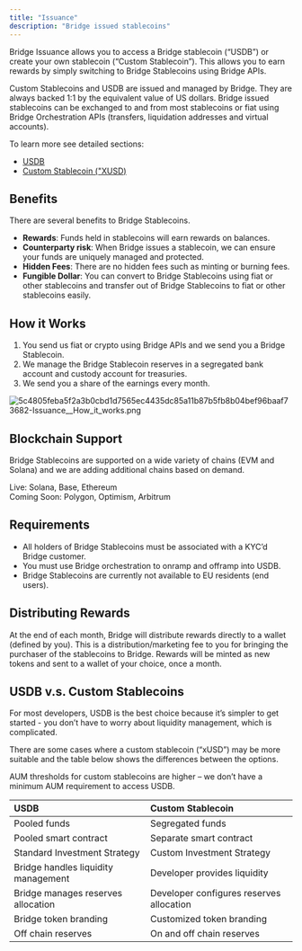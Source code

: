 ```yaml
---
title: "Issuance"
description: "Bridge issued stablecoins"
---
```


Bridge Issuance allows you to access a Bridge stablecoin (“USDB”) or create your own stablecoin (“Custom Stablecoin”). This allows you to earn rewards by simply switching to Bridge Stablecoins using Bridge APIs.

Custom Stablecoins and USDB are issued and managed by Bridge. They are always backed 1:1 by the equivalent value of US dollars. Bridge issued stablecoins can be exchanged to and from most stablecoins or fiat using Bridge Orchestration APIs (transfers, liquidation addresses and virtual accounts).

To learn more see detailed sections:

- [<u>USDB</u>](/issuance/usdb)
- [<u>Custom Stablecoin ("XUSD)</u>](/issuance/custom)

## **Benefits**

There are several benefits to Bridge Stablecoins.

- **Rewards**: Funds held in stablecoins will earn rewards on balances.
- **Counterparty risk**: When Bridge issues a stablecoin, we can ensure your funds are uniquely managed and protected.
- **Hidden Fees**: There are no hidden fees such as minting or burning fees.
- **Fungible Dollar**: You can convert to Bridge Stablecoins using fiat or other stablecoins and transfer out of Bridge Stablecoins to fiat or other stablecoins easily.

## **How it Works**

1. You send us fiat or crypto using Bridge APIs and we send you a Bridge Stablecoin.
2. We manage the Bridge Stablecoin reserves in a segregated bank account and custody account for treasuries.
3. We send you a share of the earnings every month.

![5c4805feba5f2a3b0cbd1d7565ec4435dc85a11b87b5fb8b04bef96baaf73682-Issuance__How_it_works.png](/images/5c4805feba5f2a3b0cbd1d7565ec4435dc85a11b87b5fb8b04bef96baaf73682-Issuance__How_it_works.png)

## **Blockchain Support**

Bridge Stablecoins are supported on a wide variety of chains (EVM and Solana) and we are adding additional chains based on demand.

Live: Solana, Base, Ethereum\
Coming Soon: Polygon, Optimism, Arbitrum

## **Requirements**

- All holders of Bridge Stablecoins must be associated with a KYC’d Bridge customer.
- You must use Bridge orchestration to onramp and offramp into USDB.
- Bridge Stablecoins are currently not available to EU residents (end users).

## **Distributing Rewards**

At the end of each month, Bridge will distribute rewards directly to a wallet (defined by you). This is a distribution/marketing fee to you for bringing the purchaser of the stablecoins to Bridge. Rewards will be minted as new tokens and sent to a wallet of your choice, once a month.

## **USDB v.s. Custom Stablecoins**

For most developers, USDB is the best choice because it’s simpler to get started - you don’t have to worry about liquidity management, which is complicated.

There are some cases where a custom stablecoin (“xUSD”) may be more suitable and the table below shows the differences between the options.

AUM thresholds for custom stablecoins are higher – we don’t have a minimum AUM requirement to access USDB.

| **USDB**                            | **Custom Stablecoin**                    |
| :---------------------------------- | :--------------------------------------- |
| Pooled funds                        | Segregated funds                         |
| Pooled smart contract               | Separate smart contract                  |
| Standard Investment Strategy        | Custom Investment Strategy               |
| Bridge handles liquidity management | Developer provides liquidity             |
| Bridge manages reserves allocation  | Developer configures reserves allocation |
| Bridge token branding               | Customized token branding                |
| Off chain reserves                  | On and off chain reserves                |
